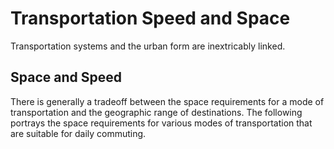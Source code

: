 # Transportation Speed and Space

Transportation systems and the urban form are inextricably linked.

## Space and Speed
There is generally a tradeoff between the space requirements for a mode of transportation and the geographic range of destinations. The following portrays the space requirements for various modes of transportation that are suitable for daily commuting.